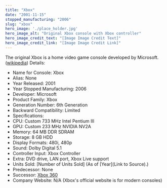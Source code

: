 ```yaml
---
title: "Xbox"
date: "2001-11-15"
stopped_manufacturing: "2006"
slug: "xbox"
hero_image: './place_holder.jpg'
hero_image_alt: "Original Xbox console with Xbox controller"
hero_image_credit_text: "[Image Image Credit Text]"
hero_image_credit_link: "[Image Image Credit Link]"
---
```

The original Xbox is a home video game console developed by Microsoft. ([wikipedia](https://en.wikipedia.org.org/wiki/Xbox_(console)))
Details:
- Name for Console: Xbox
- Alias: None
- Year Released: 2001
- Year Stopped Manufacturing: 2006
- Developer: Microsoft
- Product Family: Xbox
- Generation Number: 6th Generation
- Backward Compatibility: Limited
- Specifications:
- CPU: Custom 733 MHz Intel Pentium III
- GPU: Custom 233 MHz NVIDIA NV2A
- Memory: 64 MB DDR SDRAM
- Storage: 8 GB HDD
- Display Formats: 480i, 480p
- Sound: Dolby Digital 5.1
- Controller Input: Xbox Controller
- Extra: DVD drive, LAN port, Xbox Live support
- Units Sold: [Number of Units Sold] (As of [Year](Link to Source).)
- Predecessor: None
- Successor: [Xbox 360](https://en.wikipedia.org.org/wiki/Xbox_360)
- Company Website: N/A (Xbox's official website is for modern consoles)
